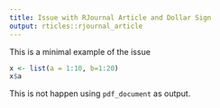 ```yaml
---
title: Issue with RJournal Article and Dollar Sign
output: rticles::rjournal_article
---
```


This is a minimal example of the issue

```r
x <- list(a = 1:10, b=1:20)
x$a
```

This is not happen using `pdf_document` as output.